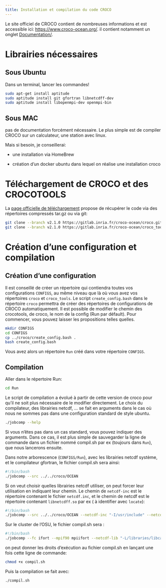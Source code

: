 ```yaml
---
title: Installation et compilation du code CROCO
---
```


Le site officiel de CROCO contient de nombreuses informations et est accessible ici: [https://www.croco-ocean.org/](https://www.croco-ocean.org/). il contient notamment un onglet [Documentation/](https://www.croco-ocean.org/documentation/).

# Librairies nécessaires

## Sous Ubuntu

Dans un terminal, lancer les commandes!
```bash
sudo apt-get install aptitude
sudo aptitude install git gfortran libnetcdff-dev
sudo aptitude install libopenmpi-dev openmpi-bin
```


## Sous MAC 

pas de documentation forcément nécessaire. Le plus simple est de compiler CROCO sur un calculateur, une station avec linux. 

Mais si besoin, je conseillerai:

* une installation via HomeBrew
  
* création d'un docker ubuntu dans lequel on réalise une installation croco


# Téléchargement de CROCO et des CROCOTOOLS

La [page officielle de téléchargement](https://www.croco-ocean.org/download/) propose de récupérer le code via des répertoires compressés tar.gz ou via git:  

```bash
git clone --branch v2.1.0 https://gitlab.inria.fr/croco-ocean/croco.git croco
git clone --branch v2.1.0 https://gitlab.inria.fr/croco-ocean/croco_tools.git croco_tools
```

# Création d'une configuration et compilation

## Création d'une configuration

Il est conseillé de créer un répertoire qui contiendra toutes vos configurations `CONFIGS`, au même niveau que là où vous avez vos répertoires `croco` et `croco_tools`. Le script `create_config.bash` dans le répertoire `croco` permettra de créer des répertoires de configurations de CROCO automatiquement. Il est possible de modifier le chemin des crocotools, de croco, le nom de la config (Run par défault). Pour commencer, vous pouvez laisser les propositions telles quelles. 

```bash
mkdir CONFIGS
cd CONFIGS
cp ../croco/create_config.bash .
bash create_config.bash
```
Vous avez alors un répertoire `Run` créé dans votre répertoire `CONFIGS`.

## Compilation

Aller dans le répertoire Run: 
```bash
cd Run
```

Le script de compilation a évolué à partir de cette version de croco pour qu'il ne soit plus nécessaire de le modifier directement. Le choix du compilateur, des librairies netcdf, ... se fait en arguments dans le cas où nous ne sommes pas dans une configuration standard de style ubuntu. 

```bash
./jobcomp --help
```

Si vous n'êtes pas dans un cas standard, vous pouvez indiquer des arguments. Dans ce cas, il est plus simple de sauvegarder la ligne de commande dans un fichier nommé compil.sh par ex (toujours dans `Run`), que nous lancerons ensuite. 

Dans notre arborescence (`CONFIGS/Run`), avec les librairies netcdf système, et le compilateur gfortran, le fichier compil.sh sera ainsi:
```bash
#!/bin/bash
./jobcomp --src ../../croco/OCEAN
```

Si on veut choisir quelles librairies netcdf utiliser, on peut forcer leur utilisation en indiquant leur chemin. Le chemin de `netcdf-inc` est le répertoire contenant le fichier `netcdf.inc`, et le chemin de netcdf est le répertoire contenant `libnetcdff.so` par ex ( à identifier avec `locate`): 

```bash
#!/bin/bash
./jobcomp --src ../../croco/OCEAN --netcdf-inc "-I/usr/include" --netcdf-lib "-L/usr/lib/x86_64-linux-gnu -lnetcdff -lnetcdf"
```

Sur le cluster de l'OSU, le fichier compil.sh sera : 
```bash
#!/bin/bash
./jobcomp --fc ifort --mpif90 mpiifort --netcdf-lib "-L/libraries/libcalcul/netcdf/netcdf_parallel/lib/ -lnetcdf -lnetcdff" --netcdf-inc "-I/libraries/libcalcul/netcdf/netcdf_parallel/include"
```


on peut donner les droits d'exécution au fichier compil.sh en lançant une fois cette ligne de commande:
```bash
chmod +x compil.sh 
```

Puis la compilation se fait avec:
```bash
./compil.sh 
```